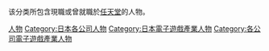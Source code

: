 {{Commonscat|Nintendo people}}
该分类所包含現職或曾就職於[[任天堂|任天堂]]的人物。

{{DEFAULTSORT:Nintendo}}
[[Category:任天堂|人物]]
[[Category:日本各公司人物|Category:日本各公司人物]]
[[Category:日本電子遊戲產業人物|Category:日本電子遊戲產業人物]]
[[Category:各公司電子遊戲產業人物|Category:各公司電子遊戲產業人物]]